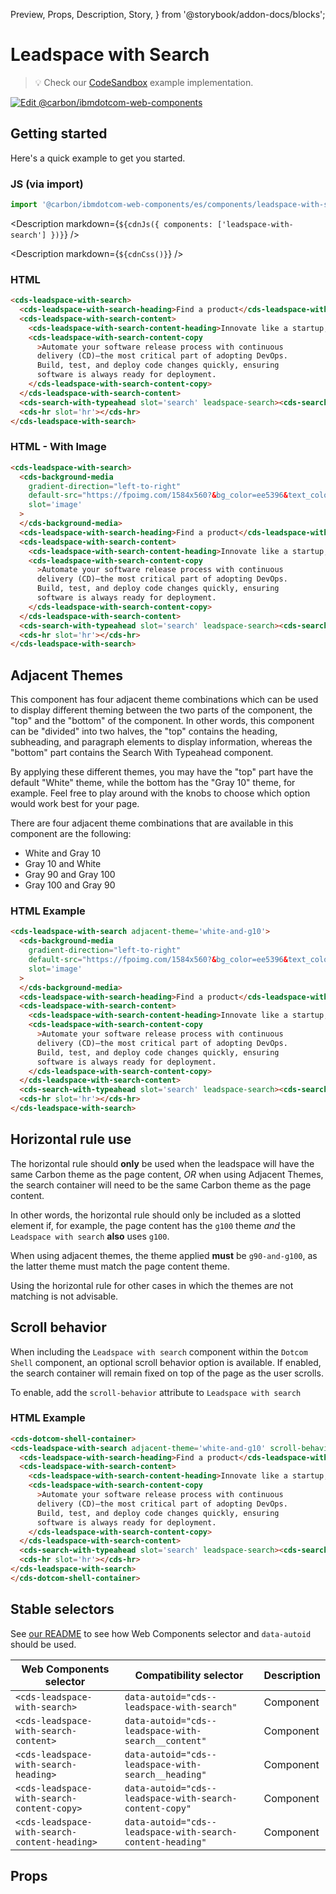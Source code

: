   Preview,
  Props,
  Description,
  Story,
} from '@storybook/addon-docs/blocks';

# Leadspace with Search

> 💡 Check our
> [CodeSandbox](https://githubbox.com/carbon-design-system/carbon-for-ibm-dotcom/tree/main/packages/web-components/examples/codesandbox/components/leadspace-with-search)
> example implementation.

[![Edit @carbon/ibmdotcom-web-components](https://codesandbox.io/static/img/play-codesandbox.svg)](https://githubbox.com/carbon-design-system/carbon-for-ibm-dotcom/tree/main/packages/web-components/examples/codesandbox/components/leadspace-with-search)

## Getting started

Here's a quick example to get you started.

### JS (via import)

```javascript
import '@carbon/ibmdotcom-web-components/es/components/leadspace-with-search/index';
```

<Description markdown={`${cdnJs({ components: ['leadspace-with-search'] })}`} />

<Description markdown={`${cdnCss()}`} />

### HTML

```html
<cds-leadspace-with-search>
  <cds-leadspace-with-search-heading>Find a product</cds-leadspace-with-search-heading>
  <cds-leadspace-with-search-content>
    <cds-leadspace-with-search-content-heading>Innovate like a startup, scale for the enterprise</cds-leadspace-with-search-content-heading>
    <cds-leadspace-with-search-content-copy
      >Automate your software release process with continuous
      delivery (CD)—the most critical part of adopting DevOps.
      Build, test, and deploy code changes quickly, ensuring
      software is always ready for deployment.
    </cds-leadspace-with-search-content-copy>
  </cds-leadspace-with-search-content>
  <cds-search-with-typeahead slot='search' leadspace-search><cds-search-with-typeahead/>
  <cds-hr slot='hr'></cds-hr>
</cds-leadspace-with-search>
```

### HTML - With Image

```html
<cds-leadspace-with-search>
  <cds-background-media
    gradient-direction="left-to-right"
    default-src="https://fpoimg.com/1584x560?&bg_color=ee5396&text_color=161616"
    slot='image'
  >
  </cds-background-media>
  <cds-leadspace-with-search-heading>Find a product</cds-leadspace-with-search-heading>
  <cds-leadspace-with-search-content>
    <cds-leadspace-with-search-content-heading>Innovate like a startup, scale for the enterprise</cds-leadspace-with-search-content-heading>
    <cds-leadspace-with-search-content-copy
      >Automate your software release process with continuous
      delivery (CD)—the most critical part of adopting DevOps.
      Build, test, and deploy code changes quickly, ensuring
      software is always ready for deployment.
    </cds-leadspace-with-search-content-copy>
  </cds-leadspace-with-search-content>
  <cds-search-with-typeahead slot='search' leadspace-search><cds-search-with-typeahead/>
  <cds-hr slot='hr'></cds-hr>
</cds-leadspace-with-search>
```

## Adjacent Themes

This component has four adjacent theme combinations which can be used to display
different theming between the two parts of the component, the "top" and the
"bottom" of the component. In other words, this component can be "divided" into
two halves, the "top" contains the heading, subheading, and paragraph elements
to display information, whereas the "bottom" part contains the Search With
Typeahead component.

By applying these different themes, you may have the "top" part have the default
"White" theme, while the bottom has the "Gray 10" theme, for example. Feel free
to play around with the knobs to choose which option would work best for your
page.

There are four adjacent theme combinations that are available in this component
are the following:

- White and Gray 10
- Gray 10 and White
- Gray 90 and Gray 100
- Gray 100 and Gray 90

### HTML Example

```html
<cds-leadspace-with-search adjacent-theme='white-and-g10'>
  <cds-background-media
    gradient-direction="left-to-right"
    default-src="https://fpoimg.com/1584x560?&bg_color=ee5396&text_color=161616"
    slot='image'
  >
  </cds-background-media>
  <cds-leadspace-with-search-heading>Find a product</cds-leadspace-with-search-heading>
  <cds-leadspace-with-search-content>
    <cds-leadspace-with-search-content-heading>Innovate like a startup, scale for the enterprise</cds-leadspace-with-search-content-heading>
    <cds-leadspace-with-search-content-copy
      >Automate your software release process with continuous
      delivery (CD)—the most critical part of adopting DevOps.
      Build, test, and deploy code changes quickly, ensuring
      software is always ready for deployment.
    </cds-leadspace-with-search-content-copy>
  </cds-leadspace-with-search-content>
  <cds-search-with-typeahead slot='search' leadspace-search><cds-search-with-typeahead/>
  <cds-hr slot='hr'></cds-hr>
</cds-leadspace-with-search>
```

## Horizontal rule use

The horizontal rule should **only** be used when the leadspace will have the
same Carbon theme as the page content, _OR_ when using Adjacent Themes, the
search container will need to be the same Carbon theme as the page content.

In other words, the horizontal rule should only be included as a slotted element
if, for example, the page content has the `g100` theme _and_ the
`Leadspace with search` **also** uses `g100`.

When using adjacent themes, the theme applied **must** be `g90-and-g100`, as the
latter theme must match the page content theme.

Using the horizontal rule for other cases in which the themes are not matching
is not advisable.

## Scroll behavior

When including the `Leadspace with search` component within the `Dotcom Shell`
component, an optional scroll behavior option is available. If enabled, the
search container will remain fixed on top of the page as the user scrolls.

To enable, add the `scroll-behavior` attribute to `Leadspace with search`

### HTML Example

```html
<cds-dotcom-shell-container>
<cds-leadspace-with-search adjacent-theme='white-and-g10' scroll-behavior>
  <cds-leadspace-with-search-heading>Find a product</cds-leadspace-with-search-heading>
  <cds-leadspace-with-search-content>
    <cds-leadspace-with-search-content-heading>Innovate like a startup, scale for the enterprise</cds-leadspace-with-search-content-heading>
    <cds-leadspace-with-search-content-copy
      >Automate your software release process with continuous
      delivery (CD)—the most critical part of adopting DevOps.
      Build, test, and deploy code changes quickly, ensuring
      software is always ready for deployment.
    </cds-leadspace-with-search-content-copy>
  </cds-leadspace-with-search-content>
  <cds-search-with-typeahead slot='search' leadspace-search><cds-search-with-typeahead/>
  <cds-hr slot='hr'></cds-hr>
</cds-leadspace-with-search>
</cds-dotcom-shell-container>
```

## Stable selectors

See
[our README](https://github.com/carbon-design-system/carbon-for-ibm-dotcom/tree/main/packages/web-components#stable-selectors-for-analytics-and-integratione2e-testing-in-web-components)
to see how Web Components selector and `data-autoid` should be used.

| Web Components selector                       | Compatibility selector                                     | Description |
| --------------------------------------------- | ---------------------------------------------------------- | ----------- |
| `<cds-leadspace-with-search>`                 | `data-autoid="cds--leadspace-with-search"`                 | Component   |
| `<cds-leadspace-with-search-content>`         | `data-autoid="cds--leadspace-with-search__content"`        | Component   |
| `<cds-leadspace-with-search-heading>`         | `data-autoid="cds--leadspace-with-search__heading"`        | Component   |
| `<cds-leadspace-with-search-content-copy>`    | `data-autoid="cds--leadspace-with-search-content-copy"`    | Component   |
| `<cds-leadspace-with-search-content-heading>` | `data-autoid="cds--leadspace-with-search-content-heading"` | Component   |

## Props

<Props of="cds-leadspace-with-search" />
<Description markdown={contributing} />
